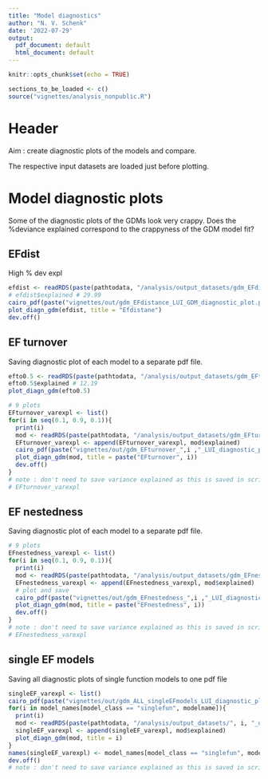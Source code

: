 ```yaml
---
title: "Model diagnostics"
author: "N. V. Schenk"
date: '2022-07-29'
output:
  pdf_document: default
  html_document: default
---
```

```r
knitr::opts_chunk$set(echo = TRUE)
```

```r
sections_to_be_loaded <- c()
source("vignettes/analysis_nonpublic.R")
```

# Header
Aim : create diagnostic plots of the models and compare.

The respective input datasets are loaded just before plotting.


# Model diagnostic plots
Some of the diagnostic plots of the GDMs look very crappy. Does the %deviance explained correspond to the crappyness of the GDM model fit?

## EFdist
High % dev expl
```r
efdist <- readRDS(paste(pathtodata, "/analysis/output_datasets/gdm_EFdistance_LUI_output.Rds", sep = ""))
# efdist$explained # 29.99
cairo_pdf(paste("vignettes/out/gdm_EFdistance_LUI_GDM_diagnostic_plot.pdf", sep = ""), width = 11.7, height = 8.3)
plot_diagn_gdm(efdist, title = "Efdistane")
dev.off()
```


## EF turnover

Saving diagnostic plot of each model to a separate pdf file.
```r
efto0.5 <- readRDS(paste(pathtodata, "/analysis/output_datasets/gdm_EFturnover_0.5_LUI_output.Rds", sep = ""))
efto0.5$explained # 12.19
plot_diagn_gdm(efto0.5)
```
```r
# 9 plots
EFturnover_varexpl <- list()
for(i in seq(0.1, 0.9, 0.1)){
  print(i)
  mod <- readRDS(paste(pathtodata, "/analysis/output_datasets/gdm_EFturnover_", i, "_LUI_output.Rds", sep = ""))
  EFturnover_varexpl <- append(EFturnover_varexpl, mod$explained)
  cairo_pdf(paste("vignettes/out/gdm_EFturnover_",i ,"_LUI_diagnostic_plot.pdf", sep = ""), width = 11.7, height = 8.3)
  plot_diagn_gdm(mod, title = paste("EFturnover", i))
  dev.off()
}
# note : don't need to save variance explained as this is saved in script "summarise_GDM_results.Rmd"
# EFturnover_varexpl
```


## EF nestedness

Saving diagnostic plot of each model to a separate pdf file.
```r
# 9 plots
EFnestedness_varexpl <- list()
for(i in seq(0.1, 0.9, 0.1)){
  print(i)
  mod <- readRDS(paste(pathtodata, "/analysis/output_datasets/gdm_EFnestedness_", i, "_LUI_output.Rds", sep = ""))
  EFnestedness_varexpl <- append(EFnestedness_varexpl, mod$explained)
  # plot and save
  cairo_pdf(paste("vignettes/out/gdm_EFnestedness_",i ,"_LUI_diagnostic_plot.pdf", sep = ""), width = 11.7, height = 8.3)
  plot_diagn_gdm(mod, title = paste("EFnestedness", i))
  dev.off()
}
# note : don't need to save variance explained as this is saved in script "summarise_GDM_results.Rmd"
# EFnestedness_varexpl
```


## single EF models

Saving all diagnostic plots of single function models to one pdf file
```r
singleEF_varexpl <- list()
cairo_pdf(paste("vignettes/out/gdm_ALL_singleEFmodels_LUI_diagnostic_plot.pdf", sep = ""), width = 11.7, height = 8.3, onefile=T)
for(i in model_names[model_class == "singlefun", modelname]){
  print(i)
  mod <- readRDS(paste(pathtodata, "/analysis/output_datasets/", i, "_output.Rds", sep = ""))
  singleEF_varexpl <- append(singleEF_varexpl, mod$explained)
  plot_diagn_gdm(mod, title = i)
}
names(singleEF_varexpl) <- model_names[model_class == "singlefun", modelname]
dev.off()
# note : don't need to save variance explained as this is saved in script "summarise_GDM_results.Rmd"
```
